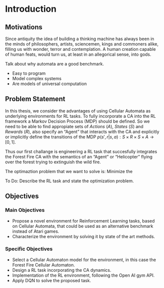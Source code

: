 # Introduction

## Motivations

Since antiquity the idea of building a thinking machine has always been in the minds of philosophers, artists, sciencemen, kings and commoners alike, filling us with wonder, terror and contemplation.  A human creation capable of human feats, would turn us, at least in an allegorical sense, into gods.

Talk about why automata are a good benchmark.

* Easy to program
* Model complex systems
* Are models of universal computation

## Problem Statement

In this thesis, we consider the advantages of using Cellular Automata as underlying environments for RL tasks. To fully incorporate a CA into the RL framework a Markov Decision Process (MDP) should be defined. So we need to be able to find appropiate sets of _Actions_ ($A$), _States_ ($S$) and _Rewards_ ($R$), also specify an "Agent" that interacts with the CA and explicitly or implicitly define the transitions of the MDP $p(s',r|s,a): S \times R \times S \times A \rightarrow [0,1]$.

Thus our first challange is engineering a RL task that succesfully integrates the Forest Fire CA with the semantics of an "Agent" or "Helicopter" flying over the forest trying to extinguish the wild fire.

The optimaztion problem that we want to solve is: Minimize the 

To Do: Describe the RL task and state the optimization problem. 

## Objectives

### Main Objectives

+ Propose a novel environment for Reinforcement Learning tasks, based on Cellular Automata, that could be used as an alternative benchmark instead of Atari games.
+ Characterize the environment by solving it by state of the art methods.

### Specific Objectives

+ Select a Cellular Automaton model for the environment, in this case the Forest Fire Cellular Automaton.
+ Design a RL task incorporating the CA dynamics.
+ Implementation of the RL environment, following the Open AI gym API.
+ Apply DQN to solve the proposed task.

